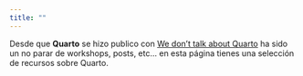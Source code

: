 ```yaml
---
title: ""
---
```


Desde que **Quarto** se hizo publico con [We don't talk about Quarto](https://www.apreshill.com/blog/2022-04-we-dont-talk-about-quarto/) ha sido un no parar de workshops, posts, etc... en esta página tienes una selección de recursos sobre Quarto.



